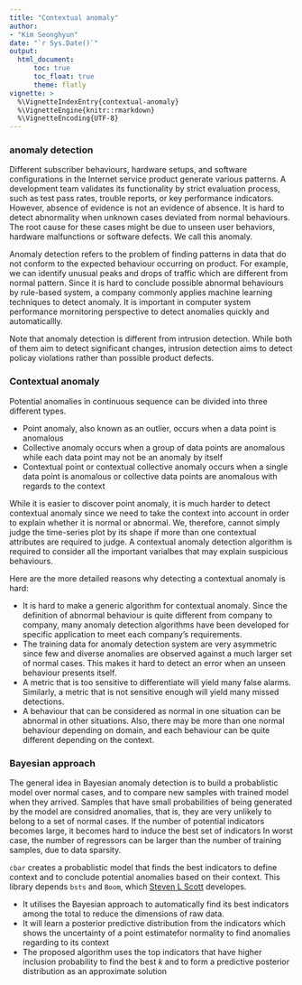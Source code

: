 ```yaml
---
title: "Contextual anomaly"
author:
- "Kim Seonghyun"
date: "`r Sys.Date()`"
output: 
  html_document:
      toc: true
      toc_float: true
      theme: flatly
vignette: >
  %\VignetteIndexEntry{contextual-anomaly}
  %\VignetteEngine{knitr::rmarkdown}
  %\VignetteEncoding{UTF-8}
---
```


### anomaly detection

Different subscriber behaviours, hardware setups, and software configurations in the Internet service product generate various patterns. A development team validates its functionality by strict evaluation process, such as test pass rates, trouble reports, or key performance indicators. However, absence of evidence is not an evidence of absence. It is hard to detect abnormality when unknown cases deviated from normal behaviours. The root cause for these cases might be due to unseen user behaviors, hardware malfunctions or software defects. We call this anomaly.

Anomaly detection refers to the problem of finding patterns in data that do not conform to the expected behaviour occurring on product. For example, we can identify unusual peaks and drops of traffic which are different from normal pattern. Since it is hard to conclude possible abnormal behaviours by rule-based system, a company commonly applies machine learning techniques to detect anomaly. It is important in computer system performance mornitoring perspective to detect anomalies quickly and automaticallly.

Note that anomaly detection is different from intrusion detection. While both of them aim to detect significant changes, intrusion detection aims to detect policay violations rather than possible product defects.

### Contextual anomaly

Potential anomalies in continuous sequence can be divided into three different types.

* Point anomaly, also known as an outlier, occurs when a data point is anomalous
* Collective anomaly occurs when a group of data points are anomalous while each data point may not be an anomaly by itself
* Contextual point or contextual collective anomaly occurs when a single data point is anomalous or collective data points are anomalous with regards to the context

While it is easier to discover point anomaly, it is much harder to detect contextual anomaly since we need to take the context into account in order to explain whether it is normal or abnormal. We, therefore, cannot simply judge the time-series plot by its shape if more than one contextual attributes are required to judge. A contextual anomaly detection algorithm is required to consider all the important varialbes that may explain suspicious behaviours.

Here are the more detailed reasons why detecting a contextual anomaly is hard:

* It is hard to make a generic algorithm for contextual anomaly. Since the definition of abnormal behaviour is quite different from company to company, many anomaly detection algorithms have been developed for specific application to meet each company's requirements.
* The training data for anomaly detection system are very asymmetric since few and diverse anomalies are observed against a much larger set of normal cases. This makes it hard to detect an error when an unseen behaviour presents itself.
* A metric that is too sensitive to differentiate will yield many false alarms. Similarly, a metric that is not sensitive enough will yield many missed detections.
* A behaviour that can be considered as normal in one situation can be abnormal in other situations. Also, there may be more than one normal behaviour depending on domain, and each behaviour can be quite different depending on the context.

### Bayesian approach

The general idea in Bayesian anomaly detection is to build a probablistic model over normal cases, and to compare new samples with trained model when they arrived. Samples that have small probabilities of being generated by the model are considred anomalies, that is, they are very unlikely to belong to a set of normal cases. If the number of potential indicators becomes large, it becomes hard to induce the best set of indicators In worst case, the number of regressors can be larger than the number of training samples, due to data sparsity.

`cbar` creates a probablistic model that finds the best indicators to define context and to conclude potential anomalies based on their context. This library depends `bsts` and `Boom`, which [Steven L Scott](https://sites.google.com/site/stevethebayesian/) developes.

* It utilises the Bayesian approach to automatically find its best indicators among the total  to reduce the dimensions of raw data.
* It will learn a posterior predictive distribution from the indicators which shows the uncertainty of a point estimatefor normality to find anomalies regarding to its context
* The proposed algorithm uses the top indicators that have higher inclusion probability to find the best $k$ and to form a predictive posterior distribution as an approximate solution
